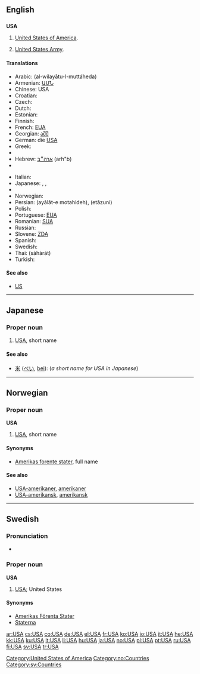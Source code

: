 {{see|usa|Usa|U.S.A.}}
==English==

==={{initialism}}===
'''USA'''

# [[United States|United States of America]].
# {{US}} [[United States Army]].

====Translations====
{{trans-top|United States of America}}
* Arabic: {{Arab|[[الولايات المتحدة]]}} (al-wilayātu-l-muttáħeda) {{f|p}}
* Armenian: [[ԱՄՆ]]
* Chinese: USA
* Croatian: {{t-|hr|SAD}}
* Czech: {{t+|cs|USA}}
* Dutch: {{t-|nl|VSA}}
* Estonian: {{t-|et|USA}}
* Finnish: {{t+|fi|USA}}
* French: [[EUA]] {{m|p}}
* Georgian: [[აშშ]]
* German: die [[USA#German|USA]] {{p}}
* Greek: {{t|el|ΗΠΑ|f|p|tr=IPA}}
* {{trreq|Gujarati}}
* Hebrew: [[ארה״ב]] (arh"b)
* {{trreq|Hindi}}
{{trans-mid}}
* Italian: {{t-|it|U.S.A.|m|p}}
* Japanese: {{t+|ja|米|tr=bei|sc=Jpan}}, {{t+|ja|アメリカ|tr=amerika|sc=Jpan}}, {{t+|ja|USA|sc=Jpan}}
* {{trreq|Korean}}
* Norwegian: {{t+|no|USA}}
* Persian: {{fa-Arab|[[ایالات متحده]]}} (ayâlât-e motahideh), {{fa-Arab|[[اتازونی]]}} (etāzuni)
* Polish: {{t-|pl|St.Zj.|m|p}}
* Portuguese: [[EUA]] {{m|p}}
* Romanian: [[SUA]] {{f|p}}
* Russian: {{t+|ru|США|m|p|sc=Cyrl}}
* Slovene: [[ZDA]] {{f|p}}
* Spanish: {{t-|es|EE. UU.|f|p}}
* Swedish: {{t+|sv|USA|n|s}}
* Thai: {{Thai|[[สหรัฐ]]}} (sàhàrát)
* Turkish: {{t+|tr|ABD}}
{{trans-bottom}}

====See also====
* [[US]]

[[Category:United States of America]]

----

==Japanese==

===Proper noun===
{{ja-noun|r|kata=ユー・エス・エー|hidx=ゆうえすええ}}

# [[#English|USA]], short name

====See also====
* [[米]] ([[べい]], [[bei]]): (''a short name for USA in Japanese'')

----

==Norwegian==

===Proper noun===
'''USA'''

# [[#English|USA]], short name

====Synonyms====
* [[Amerikas forente stater]], full name

====See also====
* [[USA-amerikaner]], [[amerikaner]]
* [[USA-amerikansk]], [[amerikansk]]

[[Category:no:Countries]]

----

==Swedish==

===Pronunciation===
* {{audio|Sv-USA.ogg|audio}}

===Proper noun===
'''USA''' {{n}}

# [[#English|USA]]; United States

====Synonyms====
* [[Amerikas Förenta Stater]]
* [[Staterna]]

[[Category:sv:Countries]]

[[ar:USA]]
[[cs:USA]]
[[co:USA]]
[[de:USA]]
[[el:USA]]
[[fr:USA]]
[[ko:USA]]
[[io:USA]]
[[it:USA]]
[[he:USA]]
[[kk:USA]]
[[ku:USA]]
[[lt:USA]]
[[li:USA]]
[[hu:USA]]
[[ja:USA]]
[[no:USA]]
[[pl:USA]]
[[pt:USA]]
[[ru:USA]]
[[fi:USA]]
[[sv:USA]]
[[tr:USA]]
